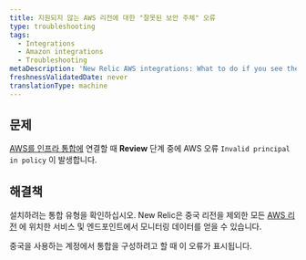 ```yaml
---
title: 지원되지 않는 AWS 리전에 대한 "잘못된 보안 주체" 오류
type: troubleshooting
tags:
  - Integrations
  - Amazon integrations
  - Troubleshooting
metaDescription: 'New Relic AWS integrations: What to do if you see the "Invalid principal in policy" error message in the AWS portal.'
freshnessValidatedDate: never
translationType: machine
---
```


## 문제

[AWS를 인프라 통합에](/docs/integrations/amazon-integrations/get-started/connect-aws-services-infrastructure#connect) 연결할 때 <DNT>**Review**</DNT> 단계 중에 AWS 오류 `Invalid principal in policy` 이 발생합니다.

## 해결책

설치하려는 통합 유형을 확인하십시오. New Relic은 중국 리전을 제외한 모든 [AWS 리전](https://docs.aws.amazon.com/general/latest/gr/rande.html) 에 위치한 서비스 및 엔드포인트에서 모니터링 데이터를 얻을 수 있습니다.

중국을 사용하는 계정에서 통합을 구성하려고 할 때 이 오류가 표시됩니다.